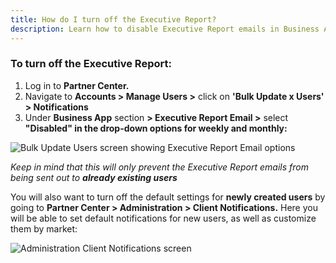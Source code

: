 ```yaml
---
title: How do I turn off the Executive Report?
description: Learn how to disable Executive Report emails in Business App
---
```


### **To turn off the Executive Report:**

1. Log in to **Partner Center.**
2. Navigate to **Accounts > Manage Users >** click on **'Bulk Update x Users' > Notifications**
3. Under **Business App** section **> Executive Report Email >** select **"Disabled" in the drop-down options for weekly and monthly:**

![Bulk Update Users screen showing Executive Report Email options](./img/turn-off-executive-report-1.jpg)

*Keep in mind that this will only prevent the Executive Report emails from being sent out to **already existing users***

You will also want to turn off the default settings for **newly created users** by going to **Partner Center > Administration > Client Notifications.** Here you will be able to set default notifications for new users, as well as customize them by market:

![Administration Client Notifications screen](./img/turn-off-executive-report-2.jpg)